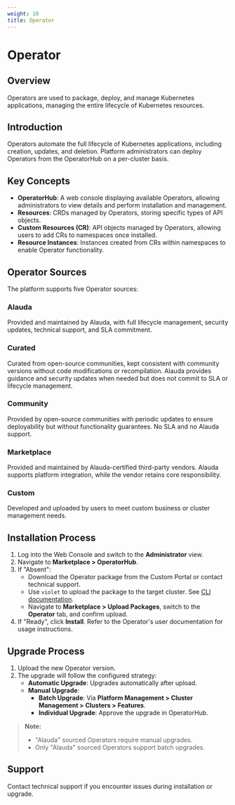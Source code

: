 ```yaml
---
weight: 10
title: Operator
---
```


# Operator

## Overview

Operators are used to package, deploy, and manage Kubernetes applications, managing the entire lifecycle of Kubernetes resources.

## Introduction

Operators automate the full lifecycle of Kubernetes applications, including creation, updates, and deletion. Platform administrators can deploy Operators from the OperatorHub on a per-cluster basis.

## Key Concepts

* **OperatorHub**: A web console displaying available Operators, allowing administrators to view details and perform installation and management.
* **Resources**: CRDs managed by Operators, storing specific types of API objects.
* **Custom Resources (CR)**: API objects managed by Operators, allowing users to add CRs to namespaces once installed.
* **Resource Instances**: Instances created from CRs within namespaces to enable Operator functionality.

## Operator Sources

The platform supports five Operator sources:

### Alauda

Provided and maintained by Alauda, with full lifecycle management, security updates, technical support, and SLA commitment.

### Curated

Curated from open-source communities, kept consistent with community versions without code modifications or recompilation. Alauda provides guidance and security updates when needed but does not commit to SLA or lifecycle management.

### Community

Provided by open-source communities with periodic updates to ensure deployability but without functionality guarantees. No SLA and no Alauda support.

### Marketplace

Provided and maintained by Alauda-certified third-party vendors. Alauda supports platform integration, while the vendor retains core responsibility.

### Custom

Developed and uploaded by users to meet custom business or cluster management needs.

## Installation Process

1. Log into the Web Console and switch to the **Administrator** view.
2. Navigate to **Marketplace > OperatorHub**.
3. If "Absent":
   * Download the Operator package from the Custom Portal or contact technical support.
   * Use `violet` to upload the package to the target cluster. See [CLI documentation](../ui/cli_tools/index.mdx).
   * Navigate to **Marketplace > Upload Packages**, switch to the **Operator** tab, and confirm upload.
4. If "Ready", click **Install**. Refer to the Operator's user documentation for usage instructions.

## Upgrade Process

1. Upload the new Operator version.
2. The upgrade will follow the configured strategy:
   * **Automatic Upgrade**: Upgrades automatically after upload.
   * **Manual Upgrade**:
     * **Batch Upgrade**: Via **Platform Management > Cluster Management > Clusters > Features**.
     * **Individual Upgrade**: Approve the upgrade in OperatorHub.

> **Note:**
>
> * "Alauda" sourced Operators require manual upgrades.
> * Only "Alauda" sourced Operators support batch upgrades.

## Support

Contact technical support if you encounter issues during installation or upgrade.
